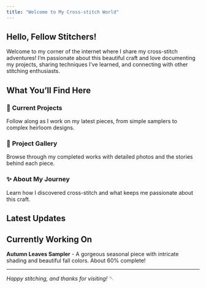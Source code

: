 ```yaml
---
title: "Welcome to My Cross-stitch World"
---
```


<!-- ![My Latest Work](images/hero-image.jpg){.hero-image} -->

## Hello, Fellow Stitchers!

Welcome to my corner of the internet where I share my cross-stitch adventures! I'm passionate about this beautiful craft and love documenting my projects, sharing techniques I've learned, and connecting with other stitching enthusiasts.

## What You'll Find Here

### 🧵 **Current Projects**
Follow along as I work on my latest pieces, from simple samplers to complex heirloom designs.

### 📸 **Project Gallery** 
Browse through my completed works with detailed photos and the stories behind each piece.

### ✨ **About My Journey**
Learn how I discovered cross-stitch and what keeps me passionate about this craft.

## Latest Updates

::: {.callout-note}
## Currently Working On
**Autumn Leaves Sampler** - A gorgeous seasonal piece with intricate shading and beautiful fall colors. About 60% complete!
:::

---

*Happy stitching, and thanks for visiting!* 🪡